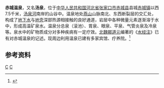 {{maplink|frame=yes|plain=yes|type=point|frame-lat=40.900601328|frame-long=115.744188419|zoom=10|coord={{coord|40.900601328|115.744188419}}}}
'''赤城温泉'''，又名'''汤泉'''，位于[[中华人民共和国|中华人民共和国]][[河北省|河北省]][[张家口市|张家口市]][[赤城县|赤城县]]县城[[赤城镇_(赤城县)|赤城镇]]以西7.5千米，[[汤泉河|汤泉河]]南岸的山谷中。温泉地处[[燕山|燕山]]山脉南北、东西断裂层的交汇处，构成了[[地下水|地下水]]与[[地壳|地壳]]深部热源相接触的良好通道，岩层中各种微量元素逐渐溶于水中，形成高温矿泉水。温泉分总泉（滚池）、胃泉、眼泉、平泉、气管炎泉及冷泉等。泉水中的矿物质成分对多种疾病有一定疗效。[[北魏|北魏]][[郦道元|郦道元]]编著的《[[水经注|水经注]]》已有对赤城温泉的记述。现周边利用温泉已建有多家宾馆、疗养院。<ref name="中国河湖大典">{{cite book zh |author=《[[中国河湖大典|中国河湖大典]]》编纂委员会 |title=《中国河湖大典·海河卷》 |format=M |edition=1 |location=北京 |publisher=中国水利水电出版社 |date=2013年1月 |pages=27页 |id= ISBN 978-7-5170-0563-6}}</ref>

==参考资料==
{{reflist}}

[[Category:河北温泉|C]]
[[Category:赤城县|C]]